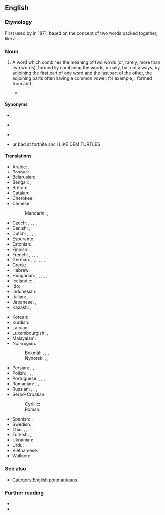 {{also|portmanteau-word}}
==English==

===Etymology===
First used by {{w|Lewis Carroll}} in 1871, based on the concept of two words packed together, like a {{l|en|portmanteau|gloss=a travelling case having two halves joined by a hinge}}.

===Noun===
{{en-noun}}

# {{lb|en|linguistics}} A word which combines the meaning of two words (or, rarely, more than two words), formed by combining the words, usually, but not always, by adjoining the first part of one word and the last part of the other, the adjoining parts often having a common vowel; for example, {{m|en|smog}}, formed from {{m|en|smoke}} and {{m|en|fog}}.
#* {{quote-book|lang=en|year=1871|author=Lewis Carroll|authorlink=Lewis Carroll|passage=Well, “{{l|en|slithy}}” means “lithe and slimy”. “Lithe” is the same as “active”. You see it’s like a '''portmanteau''' – there are two meanings packed up into one word.|chapter=[[s:Through the Looking-Glass, and What Alice Found There/Chapter VI|VI. Humpty Dumpty]]|title=Through the Looking-Glass, and What Alice Found There}}

====Synonyms====
{{top4}}
* {{l|en|amalgamation}}
{{mid4}}
* {{l|en|blend}}
{{mid4}}
* {{l|en|frankenword}}
{{mid4}}
* {{l|en|portmanteau}} ur bad at fortnite and I LIKE DEM TURTLES

{{bottom}}

====Translations====
{{trans-top|word which combines the meaning of two words}}
* Arabic: {{t|ar|لَفْظِ مَنْحُوت|m}}, {{t|ar|مَزَاج|m}}
* Basque: {{t|eu|portmanteau}}, {{t|eu|portmanteau hitza}}
* Belarusian: {{t|be|кантаміна́цыя|f|sc=Cyrl}}
* Bengali: {{t|bn|পিন্ডারিশব্দ|sc=Beng}}, {{t|bn|পিন্ডারি|sc=Beng}}
* Breton: {{t|br|ger-malizenn|m}}
* Catalan: {{t+|ca|mot creuat|m}}
* Cherokee: {{t|chr|ᎠᏑᏰ⁠ᎲᎯ|sc=Cher}}
* Chinese:
*: Mandarin: {{t|cmn|混成詞}}, {{t|cmn|混成词|tr=hùnchéngcí}}
* Czech: {{t|cs|kontaminace|f}}, {{t|cs|křížení|n}}, {{t|cs|mísení|n}}, {{t|cs|splynulina|f}}, {{t|cs|kufříkové slovo|n}}
* Danish: {{t|da|portmanteau|n}}, {{t|da|portmanteau-ord|n}}
* Dutch: {{t|nl|mengwoord|n}}, {{t|nl|vlechtwoord|n}}, {{t+|nl|kofferwoord|n}}, {{t|nl|porte-manteauwoord|n}}, {{t+|nl|contaminatie|f}}
* Esperanto: {{t+|eo|kofrovorto}}
* Estonian: {{t|et|sulandsõna}}
* Finnish: {{t+|fi|koostesana}}, {{t+|fi|sulautuma}}
* French: {{t+|fr|mot-valise|m}}, {{t+|fr|mot valise|m}}, {{t+|fr|mot porte-manteau|m}}, {{t|fr|mot portemanteau|m}}, {{t+|fr|mot-portemanteau|m}}
* German: {{t+|de|Kofferwort|n}}, {{t|de|Portmanteau|n}}, {{t|de|Portmanteau-Wort|n}}, {{t+|de|Schachtelwort|n}}, {{t+|de|Kontamination|f}}, {{t+|de|Verschmelzung|f}}, {{t+|de|Wortkreuzung|f}}
* Greek: {{t+|el|συμφυρμός|m}}
* Hebrew: {{t+|he|הֶלְחֵם בְּסִיסִים|m|tr=hɛlḥēm bəsīsīm}}
* Hungarian: {{t|hu|vegyülékszó}}, {{t|hu|szóösszerántás}}, {{t+|hu|szóösszevonás}}, {{t|hu|szóalakvegyülés}}, {{t|hu|szóvegyülés}}, {{t+|hu|kontamináció}}
* Icelandic: {{t|is|samrunaorð|n}}, {{t|is|frakkaorð|n}}
* Ido: {{t|io|vort-ifar}}
* Indonesian: {{t|id|lakuran}}
* Italian: {{t|it|parola macedonia|f}}, {{t+|it|sincrasi|f}}
* Japanese: {{t|ja|鞄語|tr=かばんご, kabango}}, {{t|ja|混成語|tr=こんせいご, konseigo}}
* Kazakh: {{t|kk|біріккен сөздер|sc=Cyrl}}, {{t|kk|контаминация|sc=Cyrl}}
{{trans-mid}}
* Korean: {{t+|ko|혼성어}}
* Kurdish: {{t|ku|peyva hevedudanî}}
* Latvian: {{t|lv|kontaminācija|f}}
* Luxembourgish: {{t|lb|Portmanteau-Wuert|n}}, {{t|lb|Portemanteau-Wuert|n}}
* Malayalam: {{t|ml|ചേർത്തുള്ള കൃത്രിമവാക്ക്‌|sc=Mlym}}
* Norwegian:
*: Bokmål: {{t|nb|sammentrukket ord|n}}, {{t+|nb|teleskopord|n}}, {{t|nb|portmanteau-ord|n}}, {{t|nb|portemanteau|n}}
*: Nynorsk: {{t|nn|samantrekt ord|n}}, {{t|nn|portmanteau-ord|n}}, {{t|nn|teleskopord|n}}
* Persian: {{t|fa|تکواژ مرکب|tr=takvâž morakkab|sc=fa-Arab}}, {{t|fa|تکواژ چندوجهی|tr=takvâž čandvojey|sc=fa-Arab}}, {{t|fa|آمیزه‌سازی|tr=âmiz-hesâzi|sc=fa-Arab}}
* Polish: {{t|pl|zbitka słowna|f}}, {{t|pl|zbitka wyrazowa|f}}, {{t|pl|skrzyżowanie wyrazów|n}}, {{t|pl|kontaminacja|f}}
* Portuguese: {{qualifier|Portugal}} {{t+|pt|palavra-valise|f}}, {{qualifier|Portugal}} {{t+|pt|amálgama|m|f}}, {{qualifier|Brazil}} {{t|pt|siglonimização|f}}, {{t+|pt|cruzamento|m}}
* Romanian: {{t|ro|cuvânt telescopat|n}}, {{t|ro|cuvânt telescopizat|n}}, {{t|ro|cuvânt-valiză|n}}
* Russian: {{t+|ru|словослия́ние|n|sc=Cyrl}}, {{t+|ru|словостяже́ние|n|sc=Cyrl}}, {{t|ru|сло́во-бума́жник|m|sc=Cyrl}}, {{t+|ru|контамина́ция|f|sc=Cyrl}}
* Serbo-Croatian:
*: Cyrillic: {{t|sh|кова̀ница|f|sc=Cyrl}}
*: Roman: {{t+|sh|kovànica|f}}
* Spanish: {{t|es|compuesto acronímico|m}}, {{t+|es|contracción|f}}
* Swedish: {{t+|sv|teleskopord|n}}, {{t+|sv|kontamination|c}}
* Thai: {{t|th|คำผสม|tr=kam-pà-sǒm}}, {{t+|th|คำสนธิ|tr=kam-sǒn-tí}}, {{qualifier|of compounds of Pali and Sanskrit loanwords}} {{t+|th|สมาส|tr=sà-màat}}
* Turkish: {{t+|tr|birleşik kelime}}, {{t+|tr|birleşik sözcük}}
* Ukrainian: {{t|uk|контаміна́ція|f|sc=Cyrl}}
* Urdu: {{t|ur|امیختہ|sc=ur-Arab}}
* Vietnamese: {{t|vi|từ kết hợp}}
* Walloon: {{t|wa|spotchî aplacaedje|n}}
{{trans-bottom}}

===See also===
* [[:Category:English blends|Category:English portmanteaus]]

===Further reading===
* {{projectlink|wikipedia}}
* {{projectlink|wikipedia|List of portmanteaus}}